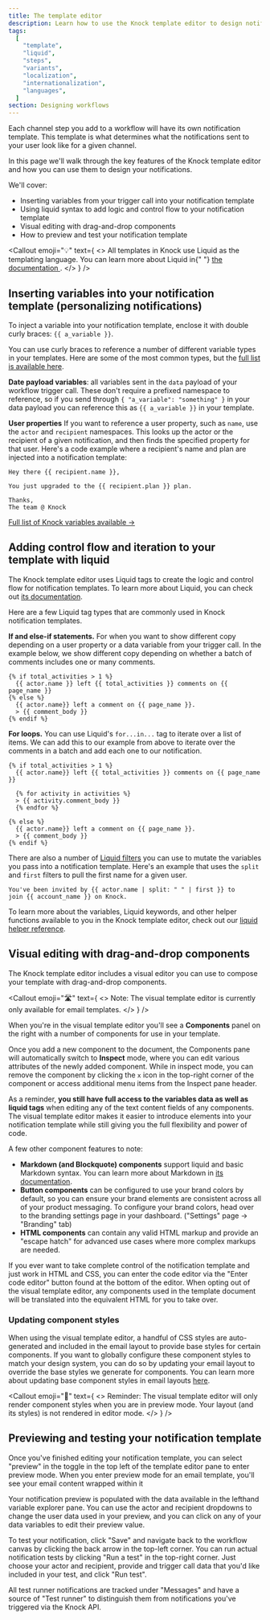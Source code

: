 ```yaml
---
title: The template editor
description: Learn how to use the Knock template editor to design notifications for your product.
tags:
  [
    "template",
    "liquid",
    "steps",
    "variants",
    "localization",
    "internationalization",
    "languages",
  ]
section: Designing workflows
---
```



Each channel step you add to a workflow will have its own notification template. This template is what determines what the notifications sent to your user look like for a given channel.

In this page we'll walk through the key features of the Knock template editor and how you can use them to design your notifications.

We'll cover:

- Inserting variables from your trigger call into your notification template
- Using liquid syntax to add logic and control flow to your notification template
- Visual editing with drag-and-drop components
- How to preview and test your notification template

<Callout
  emoji="💡"
  text={
    <>
      All templates in Knock use Liquid as the templating language. You can
      learn more about Liquid in{" "}
      <a href="https://shopify.github.io/liquid/basics/introduction/">
        the documentation
      </a>
      .
    </>
  }
/>

## Inserting variables into your notification template (personalizing notifications)

To inject a variable into your notification template, enclose it with double curly braces: `{{ a_variable }}`.

You can use curly braces to reference a number of different variable types in your templates. Here are some of the most common types, but the [full list is available here](/designing-workflows/references/variables).

**Date payload variables**: all variables sent in the `data` payload of your workflow trigger call. These don't require a prefixed namespace to reference, so if you send through `{ "a_variable": "something" }` in your data payload you can reference this as `{{ a_variable }}` in your template.

**User properties** If you want to reference a user property, such as `name`, use the `actor` and `recipient` namespaces. This looks up the actor or the recipient of a given notification, and then finds the specified property for that user. Here's a code example where a recipient's name and plan are injected into a notification template:

```
Hey there {{ recipient.name }},

You just upgraded to the {{ recipient.plan }} plan.

Thanks,
The team @ Knock
```

[Full list of Knock variables available →](/designing-workflows/references/variables)

## Adding control flow and iteration to your template with liquid

The Knock template editor uses Liquid tags to create the logic and control flow for notification templates. To learn more about Liquid, you can check out [its documentation](https://shopify.github.io/liquid/basics/introduction/).

Here are a few Liquid tag types that are commonly used in Knock notification templates.

**If and else-if statements.** For when you want to show different copy depending on a user property or a data variable from your trigger call. In the example below, we show different copy depending on whether a batch of comments includes one or many comments.

```liquid
{% if total_activities > 1 %}
  {{ actor.name }} left {{ total_activities }} comments on {{ page_name }}
{% else %}
  {{ actor.name}} left a comment on {{ page_name }}.
  > {{ comment_body }}
{% endif %}
```

**For loops.** You can use Liquid's `for...in...` tag to iterate over a list of items. We can add this to our example from above to iterate over the comments in a batch and add each one to our notification.

```liquid
{% if total_activities > 1 %}
  {{ actor.name}} left {{ total_activities }} comments on {{ page_name }}

  {% for activity in activities %}
  > {{ activity.comment_body }}
  {% endfor %}

{% else %}
  {{ actor.name}} left a comment on {{ page_name }}.
  > {{ comment_body }}
{% endif %}
```

There are also a number of [Liquid filters](/send-notifications/reference-liquid-helpers) you can use to mutate the variables you pass into a notification template. Here's an example that uses the `split` and `first` filters to pull the first name for a given user.

```liquid
You've been invited by {{ actor.name | split: " " | first }} to
join {{ account_name }} on Knock.
```

To learn more about the variables, Liquid keywords, and other helper functions available to you in the Knock template editor, check out our [liquid helper reference](/send-notifications/reference-liquid-helpers).

## Visual editing with drag-and-drop components

The Knock template editor includes a visual editor you can use to compose your template with drag-and-drop components.

<Callout
  emoji="🛣"
  text={
    <>
      <span className="font-bold">Note: </span>The visual template editor is
      currently only available for email templates.
    </>
  }
/>

When you're in the visual template editor you'll see a **Components** panel on the right with a number of components for use in your template.

Once you add a new component to the document, the Components pane will automatically switch to **Inspect** mode, where you can edit various attributes of the newly added component. While in inspect mode, you can remove the component by clicking the `x` icon in the top-right corner of the component or access additional menu items from the Inspect pane header.

As a reminder, **you still have full access to the variables data as well as liquid tags** when editing any of the text content fields of any components. The visual template editor makes it easier to introduce elements into your notification template while still giving you the full flexibility and power of code.

A few other component features to note:

- **Markdown (and Blockquote) components** support liquid and basic Markdown syntax. You can learn more about Markdown in [its documentation](https://www.markdownguide.org/basic-syntax/).
- **Button components** can be configured to use your brand colors by default, so you can ensure your brand elements are consistent across all of your product messaging. To configure your brand colors, head over to the branding settings page in your dashboard. ("Settings" page → "Branding" tab)
- **HTML components** can contain any valid HTML markup and provide an "escape hatch" for advanced use cases where more complex markups are needed.

If you ever want to take complete control of the notification template and just work in HTML and CSS, you can enter the code editor via the "Enter code editor" button found at the bottom of the editor. When opting out of the visual template editor, any components used in the template document will be translated into the equivalent HTML for you to take over.

### Updating component styles

When using the visual template editor, a handful of CSS styles are auto-generated and included in the email layout to provide base styles for certain components. If you want to globally configure these component styles to match your design system, you can do so by updating your email layout to override the base styles we generate for components. You can learn more about updating base component styles in email layouts [here](/integrations/email/layouts#updating-base-component-styles).

<Callout
  emoji="🚨"
  text={
    <>
      <span className="font-bold">Reminder: </span>The visual template editor
      will only render component styles when you are in preview mode. Your
      layout (and its styles) is not rendered in editor mode.
    </>
  }
/>

## Previewing and testing your notification template

Once you've finished editing your notification template, you can select "preview" in the toggle in the top left of the template editor pane to enter preview mode. When you enter preview mode for an email template, you'll see your email content wrapped within it

Your notification preview is populated with the data available in the lefthand variable explorer pane. You can use the actor and recipient dropdowns to change the user data used in your preview, and you can click on any of your data variables to edit their preview value.

To test your notification, click "Save" and navigate back to the workflow canvas by clicking the back arrow in the top-left corner. You can run actual notification tests by clicking "Run a test" in the top-right corner. Just choose your actor and recipient, provide and trigger call data that you'd like included in your test, and click "Run test".

All test runner notifications are tracked under "Messages" and have a source of "Test runner" to distinguish them from notifications you've triggered via the Knock API.
